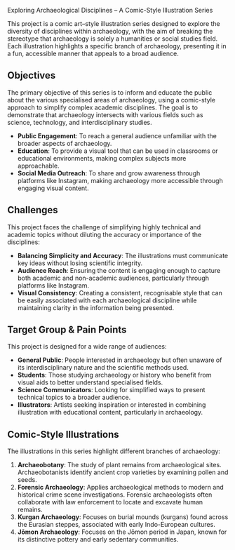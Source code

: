 
<span className="text-lg font-medium text-gray-500 uppercase">Exploring Archaeological Disciplines – A Comic-Style Illustration Series</span>

This project is a comic art–style illustration series designed to explore the diversity of disciplines within archaeology, with the aim of breaking the stereotype that archaeology is solely a humanities or social studies field. Each illustration highlights a specific branch of archaeology, presenting it in a fun, accessible manner that appeals to a broad audience.

## Objectives

The primary objective of this series is to inform and educate the public about the various specialised areas of archaeology, using a comic-style approach to simplify complex academic disciplines. The goal is to demonstrate that archaeology intersects with various fields such as science, technology, and interdisciplinary studies.

<ul >
  <li><strong>Public Engagement</strong>: To reach a general audience unfamiliar with the broader aspects of archaeology.</li>
  <li><strong>Education</strong>: To provide a visual tool that can be used in classrooms or educational environments, making complex subjects more approachable.</li>
  <li><strong>Social Media Outreach</strong>: To share and grow awareness through platforms like Instagram, making archaeology more accessible through engaging visual content.</li>
</ul>

## Challenges

This project faces the challenge of simplifying highly technical and academic topics without diluting the accuracy or importance of the disciplines:

<ul >
  <li><strong>Balancing Simplicity and Accuracy</strong>: The illustrations must communicate key ideas without losing scientific integrity.</li>
  <li><strong>Audience Reach</strong>: Ensuring the content is engaging enough to capture both academic and non-academic audiences, particularly through platforms like Instagram.</li>
  <li><strong>Visual Consistency</strong>: Creating a consistent, recognisable style that can be easily associated with each archaeological discipline while maintaining clarity in the information being presented.</li>
</ul>

## Target Group & Pain Points

This project is designed for a wide range of audiences:

<ul >
  <li><strong>General Public</strong>: People interested in archaeology but often unaware of its interdisciplinary nature and the scientific methods used.</li>
  <li><strong>Students</strong>: Those studying archaeology or history who benefit from visual aids to better understand specialised fields.</li>
  <li><strong>Science Communicators</strong>: Looking for simplified ways to present technical topics to a broader audience.</li>
  <li><strong>Illustrators</strong>: Artists seeking inspiration or interested in combining illustration with educational content, particularly in archaeology.</li>
</ul>

## Comic-Style Illustrations

The illustrations in this series highlight different branches of archaeology:

<ol >
  <li><strong>Archaeobotany</strong>: The study of plant remains from archaeological sites. Archaeobotanists identify ancient crop varieties by examining pollen and seeds.</li>
  <li><strong>Forensic Archaeology</strong>: Applies archaeological methods to modern and historical crime scene investigations. Forensic archaeologists often collaborate with law enforcement to locate and excavate human remains.</li>
  <li><strong>Kurgan Archaeology</strong>: Focuses on burial mounds (kurgans) found across the Eurasian steppes, associated with early Indo-European cultures.</li>
  <li><strong>Jōmon Archaeology</strong>: Focuses on the Jōmon period in Japan, known for its distinctive pottery and early sedentary communities.</li>
</ol>
